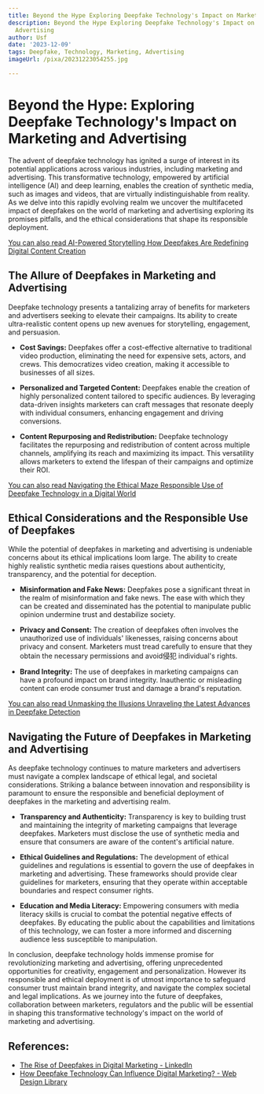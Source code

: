```yaml
---
title: Beyond the Hype Exploring Deepfake Technology's Impact on Marketing and Advertising
description: Beyond the Hype Exploring Deepfake Technology's Impact on Marketing and
  Advertising
author: Usf
date: '2023-12-09'
tags: Deepfake, Technology, Marketing, Advertising
imageUrl: /pixa/20231223054255.jpg

---
```

# Beyond the Hype: Exploring  Deepfake Technology's Impact on Marketing and Advertising

The advent of deepfake technology has ignited a surge of interest in  its potential  applications across various industries, including marketing and advertising. This transformative technology, empowered by artificial intelligence (AI) and deep learning, enables the creation of synthetic media, such as images and videos, that are  virtually indistinguishable from reality.  As we delve into this rapidly evolving realm we  uncover the multifaceted impact of deepfakes  on the world of marketing and advertising  exploring  its promises pitfalls, and the ethical considerations that shape its responsible deployment.

[You can also read AI-Powered Storytelling  How  Deepfakes Are Redefining Digital Content Creation](AI-Powered%20Storytelling%20How%20Deepfakes%20Are%20Redefining%20Digital%20Content%20Creation)


## The Allure of Deepfakes in Marketing and Advertising

Deepfake technology presents a tantalizing array of benefits for marketers and advertisers seeking to elevate their campaigns. Its ability to create ultra-realistic  content opens up new avenues  for storytelling,  engagement, and persuasion.

* **Cost Savings:** Deepfakes offer a cost-effective  alternative to traditional video production, eliminating the need  for expensive sets,  actors,  and crews. This democratizes video creation, making it accessible to  businesses of all sizes.

* **Personalized and Targeted Content:** Deepfakes enable the creation of highly personalized content tailored to specific audiences. By leveraging data-driven insights marketers can craft messages that resonate deeply with individual consumers, enhancing engagement and driving conversions.

* **Content Repurposing and Redistribution:** Deepfake technology facilitates  the repurposing  and redistribution of content across multiple channels, amplifying its  reach and maximizing  its impact. This versatility allows  marketers to  extend the lifespan  of their campaigns and optimize their ROI.

[You can also read Navigating the Ethical  Maze  Responsible Use of Deepfake Technology in a  Digital World](Navigating%20the%20Ethical%20Maze%20Responsible%20Use%20of%20Deepfake%20Technology%20in%20a%20Digital%20World)


## Ethical Considerations and the Responsible Use of Deepfakes

While the potential of deepfakes in marketing and advertising is undeniable concerns about  its ethical implications loom large. The ability to create highly realistic synthetic media raises questions about authenticity, transparency, and the potential for  deception.

* **Misinformation and Fake News:** Deepfakes pose a significant threat in the realm  of misinformation and fake news. The ease with which they can be created and  disseminated has the potential to manipulate public opinion undermine trust and destabilize society.

* **Privacy and Consent:** The creation of deepfakes often involves the unauthorized use of individuals' likenesses, raising concerns about privacy  and consent. Marketers must tread carefully to ensure  that they obtain the necessary permissions and avoid侵犯 individual's rights.

* **Brand Integrity:** The use of deepfakes in marketing  campaigns can have a profound  impact on brand integrity. Inauthentic or misleading content  can erode consumer trust and  damage a brand's reputation.

[You can also read Unmasking the Illusions  Unraveling the Latest Advances in Deepfake  Detection](Unmasking%20the%20Illusions%20Unraveling%20the%20Latest%20Advances%20in%20Deepfake%20Detection)


## Navigating the Future of Deepfakes in Marketing and Advertising

As deepfake technology continues to  mature marketers and advertisers must navigate a complex landscape of ethical legal, and societal considerations. Striking a balance between innovation and responsibility is paramount to ensure  the responsible and beneficial  deployment  of deepfakes in the marketing and advertising  realm.

*  **Transparency and Authenticity:**  Transparency is key to building trust and maintaining the integrity of marketing campaigns that leverage deepfakes.  Marketers must disclose  the use of synthetic media and ensure that consumers  are  aware of the  content's  artificial nature.

* **Ethical Guidelines and Regulations:** The development of ethical guidelines and regulations is essential  to govern the use of deepfakes in marketing and advertising. These frameworks should  provide clear guidelines for marketers, ensuring  that they operate  within acceptable boundaries and respect consumer rights.

* **Education and Media Literacy:** Empowering consumers with media literacy skills  is crucial to combat the potential negative effects of deepfakes. By educating the public about the capabilities  and limitations of this technology, we can  foster a more informed and discerning audience less susceptible to manipulation.

In  conclusion, deepfake  technology holds immense promise for revolutionizing marketing and advertising, offering unprecedented opportunities for creativity, engagement and personalization. However its responsible and ethical  deployment is of utmost importance to safeguard consumer  trust maintain  brand integrity, and navigate the complex societal and legal implications. As we journey into the future of  deepfakes, collaboration between marketers, regulators and the public will be essential in shaping this transformative technology's impact on the world  of marketing and advertising.

## References:
- [The Rise of Deepfakes in Digital Marketing - LinkedIn](https://www.linkedin.com/pulse/rise-deepfakes-digital-marketing-loopdigitaluk)
- [How Deepfake Technology Can Influence Digital Marketing? - Web Design Library](https://www.webdesign.org/how-deepfake-technology-can-influence-digital-marketing.23707.html)

